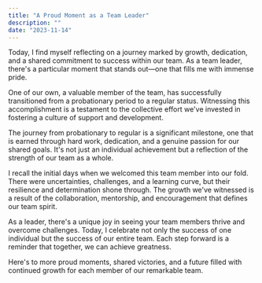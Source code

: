 ```yaml
---
title: "A Proud Moment as a Team Leader"
description: ""
date: "2023-11-14"
---
```


Today, I find myself reflecting on a journey marked by growth, dedication, and a shared commitment to success within our team. As a team leader, there's a particular moment that stands out—one that fills me with immense pride.

One of our own, a valuable member of the team, has successfully transitioned from a probationary period to a regular status. Witnessing this accomplishment is a testament to the collective effort we've invested in fostering a culture of support and development.

The journey from probationary to regular is a significant milestone, one that is earned through hard work, dedication, and a genuine passion for our shared goals. It's not just an individual achievement but a reflection of the strength of our team as a whole.

I recall the initial days when we welcomed this team member into our fold. There were uncertainties, challenges, and a learning curve, but their resilience and determination shone through. The growth we've witnessed is a result of the collaboration, mentorship, and encouragement that defines our team spirit.

As a leader, there's a unique joy in seeing your team members thrive and overcome challenges. Today, I celebrate not only the success of one individual but the success of our entire team. Each step forward is a reminder that together, we can achieve greatness.

Here's to more proud moments, shared victories, and a future filled with continued growth for each member of our remarkable team.
